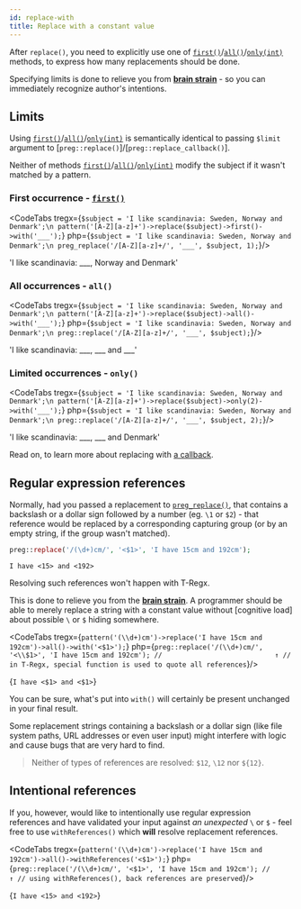 ```yaml
---
id: replace-with
title: Replace with a constant value
---
```



After `replace()`, you need to explicitly use one of [`first()`]/[`all()`]/[`only(int)`] methods, to express how many
replacements should be done.

Specifying limits is done to relieve you from [**brain strain**] - so you can immediately
recognize author's intentions.

## Limits

Using [`first()`]/[`all()`]/[`only(int)`] is semantically identical to passing `$limit` argument to
[`preg::replace()`]/[`preg::replace_callback()`].

Neither of methods [`first()`]/[`all()`]/[`only(int)`] modify the subject if it wasn't matched by a pattern.

### First occurrence - [`first()`]

<CodeTabs
    tregx={`$subject = 'I like scandinavia: Sweden, Norway and Denmark';\n
pattern('[A-Z][a-z]+')->replace($subject)->first()->with('___');`}
    php={`$subject = 'I like scandinavia: Sweden, Norway and Denmark';\n
preg_replace('/[A-Z][a-z]+/', '___', $subject, 1);`}/>

<!--T-Regx:{return-at(last)}-->
<!--PHP:{return-at(last)}-->
<Result>'I like scandinavia: ___, Norway and Denmark'</Result>

### All occurrences - `all()`

<CodeTabs
    tregx={`$subject = 'I like scandinavia: Sweden, Norway and Denmark';\n
pattern('[A-Z][a-z]+')->replace($subject)->all()->with('___');`}
    php={`$subject = 'I like scandinavia: Sweden, Norway and Denmark';\n
preg::replace('/[A-Z][a-z]+/', '___', $subject);`}/>

<!--T-Regx:{return-at(last)}-->
<!--PHP:{return-at(last)}-->
<Result>'I like scandinavia: ___, ___ and ___'</Result>

### Limited occurrences - `only()`

<CodeTabs
    tregx={`$subject = 'I like scandinavia: Sweden, Norway and Denmark';\n
pattern('[A-Z][a-z]+')->replace($subject)->only(2)->with('___');`}
    php={`$subject = 'I like scandinavia: Sweden, Norway and Denmark';\n
preg::replace('/[A-Z][a-z]+/', '___', $subject, 2);`}/>

<!--T-Regx:{return-at(last)}-->
<!--PHP:{return-at(last)}-->
<Result>'I like scandinavia: ___, ___ and Denmark'</Result>

Read on, to learn more about replacing with [a callback](replace-callback.mdx).

## Regular expression references

Normally, had you passed a replacement to [`preg_replace()`], that contains a backslash or a dollar sign followed by a
number (eg. `\1` or `$2`) - that reference would be replaced by a corresponding capturing group (or by an empty string,
if the group wasn't matched).

```php
preg::replace('/(\d+)cm/', '<$1>', 'I have 15cm and 192cm');
```

```text
I have <15> and <192>
```

Resolving such references won't happen with T-Regx.

This is done to relieve you from the [**brain strain**]. A programmer should be able to merely
replace a string with a constant value without [cognitive load] about possible `\` or `$` hiding somewhere.

<CodeTabs
    tregx={`pattern('(\\d+)cm')->replace('I have 15cm and 192cm')->all()->with('<$1>');`}
    php={`preg::replace('/(\\d+)cm/', '<\\$1>', 'I have 15cm and 192cm');
//                            ↑
// in T-Regx, special function is used to quote all references`}/>

<!--T-Regx:{echo-at(first)}-->
<!--PHP:{echo-at(first)}-->
<Result text>{`I have <$1> and <$1>`}</Result>

You can be sure, what's put into `with()` will certainly be present unchanged in your final result.

Some replacement strings containing a backslash or a dollar sign (like file system paths, URL addresses or even user input)
might interfere with logic and cause bugs that are very hard to find.

> Neither of types of references are resolved: `$12`, `\12` nor `${12}`.

## Intentional references

If you, however, would like to intentionally use regular expression references and have validated your input
against _an unexpected_ `\` or `$` - feel free to use `withReferences()` which **will** resolve replacement references.

<CodeTabs
    tregx={`pattern('(\\d+)cm')->replace('I have 15cm and 192cm')->all()->withReferences('<$1>');`}
    php={`preg::replace('/(\\d+)cm/', '<$1>', 'I have 15cm and 192cm');
//                            ↑
// using withReferences(), back references are preserved`}/>

<!--T-Regx:{echo-at(first)}-->
<!--PHP:{echo-at(first)}-->
<Result text>{`I have <15> and <192>`}</Result>

[**brain strain**]: overview.mdx#brain-strain
[`preg_replace()`]: https://www.php.net/manual/en/function.preg-replace.php
[`preg_replace_callback()`]: https://www.php.net/manual/en/function.preg-replace-callback.php
[`first()`]: match-first.mdx
[`all()`]: match.mdx#many
[`only(int)`]: match.mdx#many
